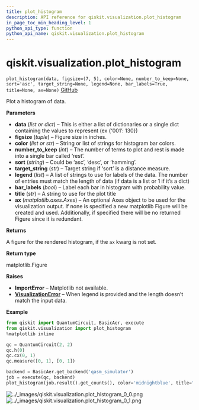 ```yaml
---
title: plot_histogram
description: API reference for qiskit.visualization.plot_histogram
in_page_toc_min_heading_level: 1
python_api_type: function
python_api_name: qiskit.visualization.plot_histogram
---
```


<span id="qiskit-visualization-plot-histogram" />

# qiskit.visualization.plot\_histogram

<span id="qiskit.visualization.plot_histogram" />

`plot_histogram(data, figsize=(7, 5), color=None, number_to_keep=None, sort='asc', target_string=None, legend=None, bar_labels=True, title=None, ax=None)` [GitHub](https://github.com/qiskit/qiskit/tree/stable/0.16/qiskit/visualization/counts_visualization.py "view source code")

Plot a histogram of data.

**Parameters**

*   **data** (*list or dict*) – This is either a list of dictionaries or a single dict containing the values to represent (ex \{‘001’: 130})
*   **figsize** (*tuple*) – Figure size in inches.
*   **color** (*list or str*) – String or list of strings for histogram bar colors.
*   **number\_to\_keep** (*int*) – The number of terms to plot and rest is made into a single bar called ‘rest’.
*   **sort** (*string*) – Could be ‘asc’, ‘desc’, or ‘hamming’.
*   **target\_string** (*str*) – Target string if ‘sort’ is a distance measure.
*   **legend** (*list*) – A list of strings to use for labels of the data. The number of entries must match the length of data (if data is a list or 1 if it’s a dict)
*   **bar\_labels** (*bool*) – Label each bar in histogram with probability value.
*   **title** (*str*) – A string to use for the plot title
*   **ax** (*matplotlib.axes.Axes*) – An optional Axes object to be used for the visualization output. If none is specified a new matplotlib Figure will be created and used. Additionally, if specified there will be no returned Figure since it is redundant.

**Returns**

A figure for the rendered histogram, if the `ax` kwarg is not set.

**Return type**

matplotlib.Figure

**Raises**

*   **ImportError** – Matplotlib not available.
*   [**VisualizationError**](qiskit.visualization.VisualizationError "qiskit.visualization.VisualizationError") – When legend is provided and the length doesn’t match the input data.

**Example**

```python
from qiskit import QuantumCircuit, BasicAer, execute
from qiskit.visualization import plot_histogram
%matplotlib inline

qc = QuantumCircuit(2, 2)
qc.h(0)
qc.cx(0, 1)
qc.measure([0, 1], [0, 1])

backend = BasicAer.get_backend('qasm_simulator')
job = execute(qc, backend)
plot_histogram(job.result().get_counts(), color='midnightblue', title="New Histogram")
```

![../\_images/qiskit.visualization.plot\_histogram\_0\_0.png](/images/api/qiskit/0.24/qiskit.visualization.plot_histogram_0_0.png) ![../\_images/qiskit.visualization.plot\_histogram\_0\_1.png](/images/api/qiskit/0.24/qiskit.visualization.plot_histogram_0_1.png)

